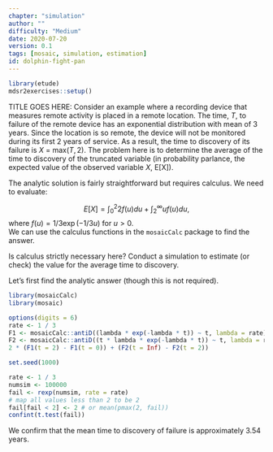 ```yaml
---
chapter: "simulation"
author: ""
difficulty: "Medium"
date: 2020-07-20 
version: 0.1
tags: [mosaic, simulation, estimation]
id: dolphin-fight-pan
---
```


```r
library(etude)
mdsr2exercises::setup()
```

TITLE GOES HERE:  Consider an example where a recording device that measures remote activity is placed in a remote location. The time, $T$, to failure of the remote device has an exponential distribution with mean of 3 years. Since the location is so remote, the device will not be monitored during its first 2 years of service. As a result, the time to
discovery of its failure is $X$ = max$(T, 2)$. The problem here is to determine the average of the time to discovery of the truncated variable (in probability parlance, the expected value of the observed variable $X$, E[X]).

The analytic solution is fairly straightforward but requires calculus. We need to evaluate:

$$E[X] = \int_0^{2} 2 f(u) du + \int_2^{\infty} u f(u) du,$$ where $f(u) = 1/3 \exp{(-1/3 u)}$ for $u > 0$.  
We can use the calculus functions in the `mosaicCalc` package to find the answer.

Is calculus strictly necessary here?
Conduct a simulation to estimate (or check) the value for the average time to discovery.

<!--begin-answer-->

Let's first find the analytic answer (though this is not required).
```r
library(mosaicCalc)
library(mosaic)

options(digits = 6)
rate <- 1 / 3
F1 <- mosaicCalc::antiD((lambda * exp(-lambda * t)) ~ t, lambda = rate) # f(T)
F2 <- mosaicCalc::antiD((t * lambda * exp(-lambda * t)) ~ t, lambda = rate) # E[T]
2 * (F1(t = 2) - F1(t = 0)) + (F2(t = Inf) - F2(t = 2))
```

```r
set.seed(1000)
```

```r
rate <- 1 / 3
numsim <- 100000
fail <- rexp(numsim, rate = rate)
# map all values less than 2 to be 2
fail[fail < 2] <- 2 # or mean(pmax(2, fail))
confint(t.test(fail))
```

We confirm that the mean time to discovery of failure is approximately 3.54 years.
<!--end-answer-->


